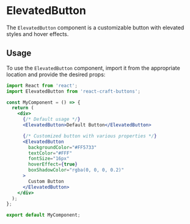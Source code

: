 
<Meta title="Buttons/ElevatedButton" component={ElevatedButton} />

# ElevatedButton

The `ElevatedButton` component is a customizable button with elevated styles and hover effects.

## Usage

To use the `ElevatedButton` component, import it from the appropriate location and provide the desired props:

```jsx
import React from 'react';
import ElevatedButton from 'react-craft-buttons';  

const MyComponent = () => {
  return (
    <div>
      {/* Default usage */}
      <ElevatedButton>Default Button</ElevatedButton>

      {/* Customized button with various properties */}
      <ElevatedButton
        backgroundColor="#FF5733"
        textColor="#FFF"
        fontSize="16px"
        hoverEffect={true}
        boxShadowColor="rgba(0, 0, 0, 0.2)"   
      >
        Custom Button
      </ElevatedButton>
    </div>
  );
};

export default MyComponent;
